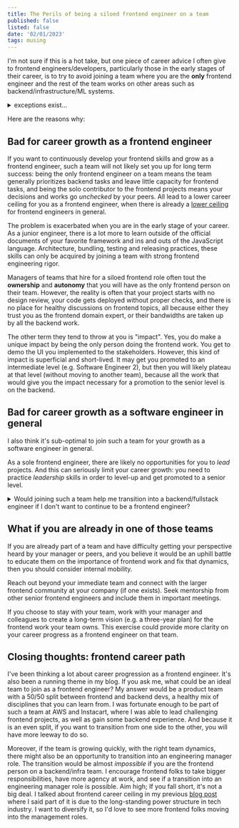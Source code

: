```yaml
---
title: The Perils of being a siloed frontend engineer on a team 
published: false
listed: false
date: '02/01/2023'
tags: musing
---
```



I'm not sure if this is a hot take, but one piece of career advice I often give to frontend engineers/developers, particularly those in the early stages of their career, is to try to avoid joining a team where you are the **only** frontend engineer and the rest of the team works on other areas such as backend/infrastructure/ML systems.

<details>
    <summary>exceptions exist…</summary>
    <p>Of course if this is the only job opportunity you've got, you don't even have other options.</p>
    <p>Or maybe the team is working on a problem space that you really care about, or simply it pays an ridiculous amount of money, by all means, go for it.</p>
</details>

Here are the reasons why:

## Bad for career growth as a frontend engineer

If you want to continuously develop your frontend skills and grow as a frontend engineer, such a team will not likely set you up for long term success: being the only frontend engineer on a team means the team generally prioritizes backend tasks and leave little capacity for frontend tasks, and being the solo contributor to the frontend projects means your decisions and works go *unchecked* by your peers. All lead to a lower career ceiling for you as a frontend engineer, when there is already a [lower ceiling](system-design-interviews#career-ceiling) for frontend engineers in general.

The problem is exacerbated when you are in the early stage of your career. As a junior engineer, there is a lot more to learn outside of the official documents of your favorite framework and ins and outs of the JavaScript language. Architecture, bundling, testing and releasing practices, these skills can only be acquired by joining a team with strong frontend engineering rigor.

Managers of teams that hire for a siloed frontend role often tout the **ownership** and **autonomy** that you will have as the only frontend person on their team. However, the reality is often that your project starts with no design review, your code gets deployed without proper checks, and there is no place for healthy discussions on frontend topics, all because either they trust you as the frontend domain expert, or their bandwidths are taken up by all the backend work.

The other term they tend to throw at you is "impact". Yes, you do make a unique impact by being the only person doing the frontend work. You get to demo the UI you implemented to the stakeholders. However, this kind of impact is superficial and short-lived. It may get you promoted to an intermediate level (e.g. Software Engineer 2), but then you will likely plateau at that level (without moving to another team), because all the work that would give you the impact necessary for a promotion to the senior level is on the backend.

## Bad for career growth as a software engineer in general

I also think it's sub-optimal to join such a team for your growth as a software engineer in general.

As a sole frontend engineer, there are likely no opportunities for you to *lead* projects. And this can seriously limit your career growth: you need to practice *leadership* skills in order to level-up and get promoted to a senior level.


<details>
    <summary>Would joining such a team help me transition into a backend/fullstack engineer if I don't want to continue to be a frontend engineer?</summary>
    <p>It is possible, but it could be harder than you expect. Let's say your team has nine backend engineers and one frontend engineer. Do you think at least **90%** of what the team owns is backend services? If not, then transitioning the only frontend engineer on the team into a backend or fullstack role can cause a bottleneck in the team's ability to ship frontend features, unless some of the backend engineers are willing to transition into frontend roles. Chances are the manager may not be very motivated to help you make the transition. And I have seen that lead to attribution to another team or company.</p>
</details>

## What if you are already in one of those teams
If you are already part of a team and have difficulty getting your perspective heard by your manager or peers, and you believe it would be an uphill battle to educate them on the importance of frontend work and fix that dynamics, then you should consider internal mobility.

Reach out beyond your immediate team and connect with the larger frontend community at your company (if one exists). Seek mentorship from other senior frontend engineers and include them in important meetings.

If you choose to stay with your team, work with your manager and colleagues to create a long-term vision (e.g. a three-year plan) for the frontend work your team owns. This exercise could provide more clarity on your career progress as a frontend engineer on that team.

## Closing thoughts: frontend career path


I've been thinking a lot about career progression as a frontend engineer. It's also been a running theme in my blog. If you ask me, what could be an ideal team to join as a frontend engineer? My answer would be a product team with a 50/50 split between frontend and backend devs, a healthy mix of disciplines that you can learn from. I was fortunate enough to be part of such a team at AWS and Instacart, where I was able to lead challenging frontend projects, as well as gain some backend experience. And because it is an even split, if you want to transition from one side to the other, you will have more leeway to do so. 

Moreover, if the team is growing quickly, with the right team dynamics, there might also be an opportunity to transition into an engineering manager role. The transition would be almost *impossible* if you are the frontend person on a backend/infra team. I encourage frontend folks to take bigger responsibilities, have more agency at work, and see if a transition into an engineering manager role is possible. Aim high; If you fall short, it's not a big deal. I talked about frontend career ceiling in my previous [blog post](system-design-interviews#career-ceiling) where I said part of it is due to the long-standing power structure in tech industry. I want to diversify it, so I'd love to see more frontend folks moving into the management roles.